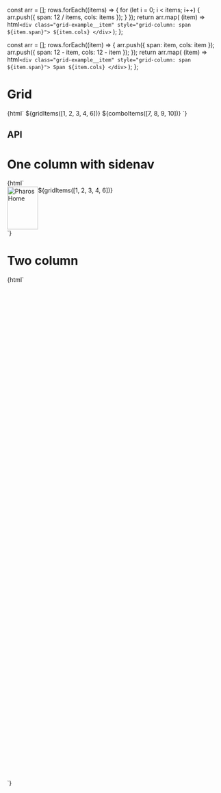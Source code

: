 

<Meta title="Components/Grid" />

  const arr = [];
  rows.forEach((items) => {
    for (let i = 0; i < items; i++) {
      arr.push({ span: 12 / items, cols: items });
    }
  });
  return arr.map(
    (item) => html`<div class="grid-example__item" style="grid-column: span ${item.span}">
      ${item.cols}
    </div>`
  );
};

  const arr = [];
  rows.forEach((item) => {
    arr.push({ span: item, cols: item });
    arr.push({ span: 12 - item, cols: 12 - item });
  });
  return arr.map(
    (item) => html`<div class="grid-example__item" style="grid-column: span ${item.span}">
      Span ${item.cols}
    </div>`
  );
};

# Grid

<Canvas>
  <Story name="Column layouts">
    {html`
      <pharos-grid> ${gridItems([1, 2, 3, 4, 6])} ${comboItems([7, 8, 9, 10])} </pharos-grid>
    `}
  </Story>
</Canvas>

## API

<ArgsTable of="pharos-grid" />

# One column with sidenav

<Canvas>
  <Story name="One column with sidenav" parameters={{ docs: { disable: true } }}>
    {html`
      <div
        style="display: grid; grid-template-areas: 'sidenav main'; grid-template-columns: max-content 1fr"
      >
        <pharos-sidenav style="grid-area: sidenav">
          <pharos-link slot="top" href="/" id="jstor-logo">
            <img src="./images/jstor-logo-inverse.svg" alt="Pharos Home" width="72" height="100" />
          </pharos-link>
        </pharos-sidenav>
        <main style="grid-area: main">
          <pharos-grid layout="1-col--sidenav">${gridItems([1, 2, 3, 4, 6])}</pharos-grid>
        </main>
      </div>
    `}
  </Story>
</Canvas>

# Two column

<Canvas>
  <Story name="Two column">
    {html`
      <pharos-grid layout="2-col">
        <div
          style="grid-column: span 8; grid-row: 1; background: var(--pharos-color-living-coral-90); height: 20rem"
        ></div>
        <div
          style="grid-column: span 8; grid-row: 2; background: var(--pharos-color-living-coral-80); height: 14.5rem"
        ></div>
        <div
          style="grid-column: span 4; grid-row: span 2; background: var(--pharos-color-living-coral-base); height: 38rem"
        ></div>
      </pharos-grid>
    `}
  </Story>
</Canvas>
